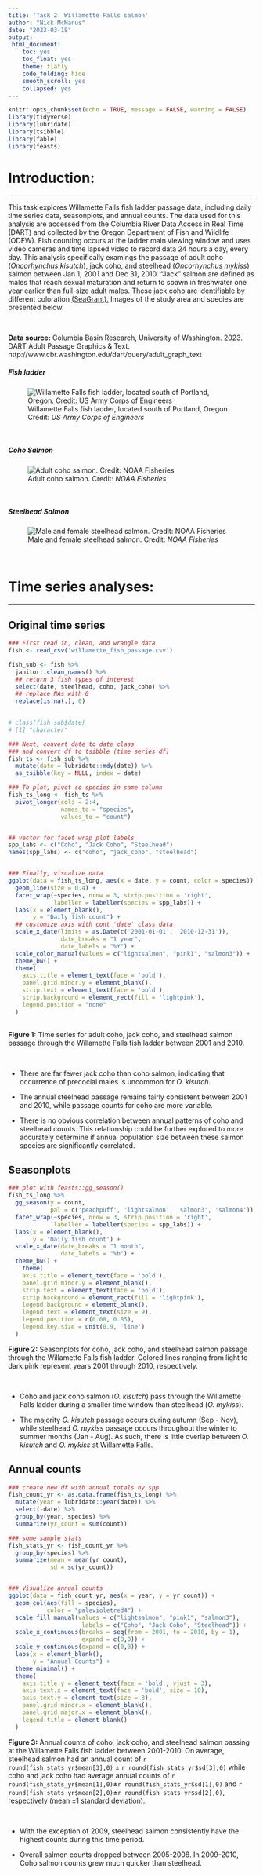 ```yaml
---
title: 'Task 2: Willamette Falls salmon'
author: "Nick McManus"
date: "2023-03-18"
output: 
 html_document: 
    toc: yes
    toc_float: yes
    theme: flatly
    code_folding: hide
    smooth_scroll: yes
    collapsed: yes
---
```


```r
knitr::opts_chunk$set(echo = TRUE, message = FALSE, warning = FALSE)
library(tidyverse)
library(lubridate)
library(tsibble)
library(fable)
library(feasts)
```


# Introduction:
***

This task explores Willamette Falls fish ladder passage data, including daily time series data, seasonplots, and annual counts. The data used for this analysis are accessed from the Columbia River Data Access in Real Time (DART) and collected by the Oregon Department of Fish and Wildlife (ODFW). Fish counting occurs at the ladder main viewing window and uses video cameras and time lapsed video to record data 24 hours a day, every day. This analysis specifically examings the passage of adult coho (*Oncorhynchus kisutch*), jack coho, and steelhead (*Oncorhynchus mykiss*) salmon between Jan 1, 2001 and Dec 31, 2010. "Jack" salmon are defined as males that reach sexual maturation and return to spawn in freshwater one year earlier than full-size adult males. These jack coho are identifiable by different coloration [(SeaGrant).](https://alaskaseagrant.org/2022/07/research-shows-how-jack-salmon-contribute-to-population-and-genetics/) Images of the study area and species are presented below. 

<br>

**Data source:** Columbia Basin Research, University of Washington. 2023. DART Adult Passage Graphics & Text. http://www.cbr.washington.edu/dart/query/adult_graph_text

#### {.tabset .tabset-pills}

##### Fish ladder
![Willamette Falls fish ladder, located south of Portland, Oregon. Credit: *US Army Corps of Engineers*](falls_map.jpg)

<br>

##### Coho Salmon
![Adult coho salmon. Credit: *NOAA Fisheries*](coho-salmon.jpg)

<br>

##### Steelhead Salmon
![Male and female steelhead salmon. Credit: *NOAA Fisheries*](steelhead.jpg)

<br>

# Time series analyses: {.tabset .tabset-fade}
***

## Original time series

```r
### First read in, clean, and wrangle data
fish <- read_csv('willamette_fish_passage.csv')

fish_sub <- fish %>% 
  janitor::clean_names() %>% 
  ## return 3 fish types of interest
  select(date, steelhead, coho, jack_coho) %>% 
  ## replace NAs with 0
  replace(is.na(.), 0)

  
# class(fish_sub$date)
# [1] "character"

### Next, convert date to date class
### and convert df to tsibble (time series df)
fish_ts <- fish_sub %>% 
  mutate(date = lubridate::mdy(date)) %>% 
  as_tsibble(key = NULL, index = date) 

### To plot, pivot so species in same column
fish_ts_long <- fish_ts %>%
  pivot_longer(cols = 2:4, 
               names_to = "species", 
               values_to = "count")


## vector for facet wrap plot labels
spp_labs <- c("Coho", "Jack Coho", "Steelhead")
names(spp_labs) <- c("coho", "jack_coho", "steelhead")


### Finally, visualize data
ggplot(data = fish_ts_long, aes(x = date, y = count, color = species)) +
  geom_line(size = 0.4) +
  facet_wrap(~species, nrow = 3, strip.position = 'right',
             labeller = labeller(species = spp_labs)) +
  labs(x = element_blank(),
       y = "Daily fish count") +
  ## customize axis with cont 'date' class data
  scale_x_date(limits = as.Date(c('2001-01-01', '2010-12-31')),
               date_breaks = "1 year",
               date_labels = "%Y") +
  scale_color_manual(values = c("lightsalmon", "pink1", "salmon3")) +
  theme_bw() +
  theme(
    axis.title = element_text(face = 'bold'),
    panel.grid.minor.y = element_blank(),
    strip.text = element_text(face = 'bold'),
    strip.background = element_rect(fill = 'lightpink'),
    legend.position = "none"
  )
  
```

**Figure 1:** Time series for adult coho, jack coho, and steelhead salmon passage through the Willamette Falls fish ladder between 2001 and 2010. 

<br>

*   There are far fewer jack coho than coho salmon, indicating that occurrence of precocial males is uncommon for *O. kisutch*. 

*   The annual steelhead passage remains fairly consistent between 2001 and 2010, while passage counts for coho are more variable.

*   There is no obvious correlation between annual patterns of coho and steelhead counts. This relationship could be further explored to more accurately determine if annual population size between these salmon species are significantly correlated.


## Seasonplots
```r
### plot with feasts::gg_season()
fish_ts_long %>% 
  gg_season(y = count,
            pal = c('peachpuff', 'lightsalmon', 'salmon3', 'salmon4')) +
  facet_wrap(~species, nrow = 3, strip.position = 'right',
             labeller = labeller(species = spp_labs)) +
  labs(x = element_blank(),
       y = 'Daily fish count') +
  scale_x_date(date_breaks = "1 month",
               date_labels = "%b") +
  theme_bw() +
    theme(
    axis.title = element_text(face = 'bold'),
    panel.grid.minor.y = element_blank(),
    strip.text = element_text(face = 'bold'),
    strip.background = element_rect(fill = 'lightpink'),
    legend.background = element_blank(),
    legend.text = element_text(size = 9),
    legend.position = c(0.08, 0.85),
    legend.key.size = unit(0.9, 'line')
  )
```
 
 **Figure 2:** Seasonplots for coho, jack coho, and steelhead salmon passage through the Willamette Falls fish ladder. Colored lines ranging from light to dark pink represent years 2001 through 2010, respectively.  
 
 <br>

*   Coho and jack coho salmon (*O. kisutch*) pass through the Willamette Falls ladder during a smaller time window than steelhead (*O. mykiss*).

*   The majority *O. kisutch* passage occurs during autumn (Sep - Nov), while steelhead *O. mykiss* passage occurs throughout the winter to summer months (Jan - Aug). As such, there is little overlap between *O. kisutch* and *O. mykiss* at Willamette Falls.


## Annual counts

```r
### create new df with annual totals by spp
fish_count_yr <- as.data.frame(fish_ts_long) %>% 
  mutate(year = lubridate::year(date)) %>% 
  select(-date) %>% 
  group_by(year, species) %>% 
  summarize(yr_count = sum(count))

### some sample stats
fish_stats_yr <- fish_count_yr %>% 
  group_by(species) %>% 
  summarize(mean = mean(yr_count),
            sd = sd(yr_count))


### Visualize annual counts
ggplot(data = fish_count_yr, aes(x = year, y = yr_count)) +
  geom_col(aes(fill = species), 
           color = "palevioletred4") +
  scale_fill_manual(values = c("lightsalmon", "pink1", "salmon3"),
                     labels = c("Coho", "Jack Coho", "Steelhead")) +
  scale_x_continuous(breaks = seq(from = 2001, to = 2010, by = 1),
                     expand = c(0,0)) +
  scale_y_continuous(expand = c(0,0)) +
  labs(x = element_blank(),
       y = "Annual Counts") +
  theme_minimal() +
  theme(
    axis.title.y = element_text(face = 'bold', vjust = 3),
    axis.text.x = element_text(face = 'bold', size = 10),
    axis.text.y = element_text(size = 8),
    panel.grid.minor.x = element_blank(),
    panel.grid.major.x = element_blank(),
    legend.title = element_blank()
  )
```
 
 **Figure 3:** Annual counts of coho, jack coho, and steelhead salmon passing at the Willamette Falls fish ladder between 2001-2010. On average, steelhead salmon had an annual count of `r round(fish_stats_yr$mean[3],0)` <font size="2">$\pm$</font> `r round(fish_stats_yr$sd[3],0)` while coho and jack coho had average annual counts of `r round(fish_stats_yr$mean[1],0)`<font size="2">$\pm$</font>`r round(fish_stats_yr$sd[1],0)` and `r round(fish_stats_yr$mean[2],0)`<font size="2">$\pm$</font>`r round(fish_stats_yr$sd[2],0)`, respectively (mean <font size="2">$\pm$</font>1 standard deviation).
 
 <br>

*   With the exception of 2009, steelhead salmon consistently have the highest counts during this time period.

*   Overall salmon counts dropped between 2005-2008. In 2009-2010, Coho salmon counts grew much quicker than steelhead.  


